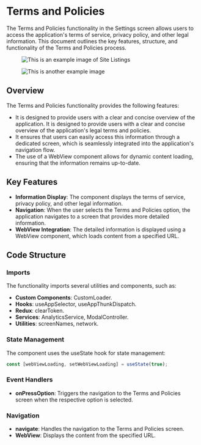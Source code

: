 
# Terms and Policies

The Terms and Policies functionality in the Settings screen allows users to access the application's terms of service, privacy policy, and other legal information. This document outlines the key features, structure, and functionality of the Terms and Policies process.

<div style={{ display: 'flex', gap: '10px' }}>
  <figure>
    <img src="/img/inventory/settings.png" alt="This is an example image of Site Listings" width={300} height={600} />
  </figure>
  <figure>
    <img src="/img/inventory/t&c.png" alt="This is another example image" width={300} height={600} />
  </figure>
</div>

## Overview

The Terms and Policies functionality provides the following features:

- It is designed to provide users with a clear and concise overview of the application. 
It is designed to provide users with a clear and concise overview of the application's legal terms and policies.
- It ensures that users can easily access this information through a dedicated screen, which is seamlessly integrated into the application's navigation flow.
- The use of a WebView component allows for dynamic content loading, ensuring that the information remains up-to-date.


## Key Features

- **Information Display**: The component displays the terms of service, privacy policy, and other legal information.
- **Navigation**: When the user selects the Terms and Policies option, the application navigates to a screen that provides more detailed information.
- **WebView Integration**: The detailed information is displayed using a WebView component, which loads content from a specified URL.


## Code Structure

### Imports

The functionality imports several utilities and components, such as:

- **Custom Components**: CustomLoader.
- **Hooks**: useAppSelector, useAppThunkDispatch.
- **Redux**: clearToken.
- **Services**: AnalyticsService, ModalController.
- **Utilities**: screenNames, network.


### State Management

The component uses the useState hook for state management:

```javascript
const [webViewLoading, setWebViewLoading] = useState(true);
```

### Event Handlers

- **onPressOption**: Triggers the navigation to the Terms and Policies screen when the respective option is selected.


### Navigation

- **navigate**: Handles the navigation to the Terms and Policies screen.
- **WebView**: Displays the content from the specified URL.











